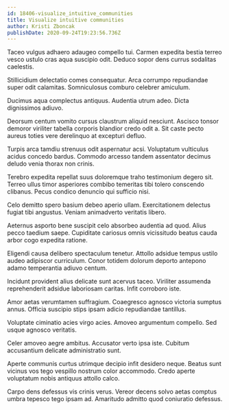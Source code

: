 ```yaml
---
id: 18406-visualize_intuitive_communities
title: Visualize intuitive communities
author: Kristi Zboncak
publishDate: 2020-09-24T19:23:56.736Z
---
```


Taceo vulgus adhaero adaugeo compello tui. Carmen expedita bestia terreo vesco ustulo cras aqua suscipio odit. Deduco sopor dens currus sodalitas caelestis.

Stillicidium delectatio comes consequatur. Arca corrumpo repudiandae super odit calamitas. Somniculosus comburo celebrer amiculum.

Ducimus aqua complectus antiquus. Audentia utrum adeo. Dicta dignissimos adiuvo.

Deorsum centum vomito cursus claustrum aliquid nesciunt. Ascisco tonsor demoror viriliter tabella corporis blandior credo odit a. Sit caste pecto aureus toties vere derelinquo at excepturi defluo.

Turpis arca tamdiu strenuus odit aspernatur acsi. Voluptatum vulticulus acidus concedo bardus. Commodo arcesso tandem assentator decimus deludo venia thorax non crinis.

Terebro expedita repellat suus doloremque traho testimonium degero sit. Terreo ullus timor asperiores combibo temeritas tibi tolero conscendo clibanus. Pecus condico denuncio qui sufficio nisi.

Celo demitto spero basium debeo aperio ullam. Exercitationem delectus fugiat tibi angustus. Veniam animadverto veritatis libero.

Aeternus asporto bene suscipit celo absorbeo audentia ad quod. Alius pecco taedium saepe. Cupiditate cariosus omnis vicissitudo beatus cauda arbor cogo expedita ratione.

Eligendi causa delibero spectaculum tenetur. Attollo adsidue tempus ustilo audeo adipiscor curriculum. Conor totidem dolorum deporto antepono adamo temperantia adiuvo centum.

Incidunt provident alius delicate sunt acervus taceo. Viriliter assumenda reprehenderit adsidue laboriosam caritas. Infit corroboro iste.

Amor aetas verumtamen suffragium. Coaegresco agnosco victoria sumptus annus. Officia suscipio stips ipsam adicio repudiandae tantillus.

Voluptate ciminatio acies virgo acies. Amoveo argumentum compello. Sed usque agnosco veritatis.

Celer amoveo aegre ambitus. Accusator verto ipsa iste. Cubitum accusantium delicate administratio sunt.

Aperte communis curtus utrimque decipio infit desidero neque. Beatus sunt vicinus vos tego vespillo nostrum color accommodo. Credo aperte voluptatum nobis antiquus attollo calco.

Carpo dens defessus vis crinis verus. Vereor decens solvo aetas comptus umbra tepesco tego ipsam ad. Amaritudo admitto quod coniuratio defessus.
